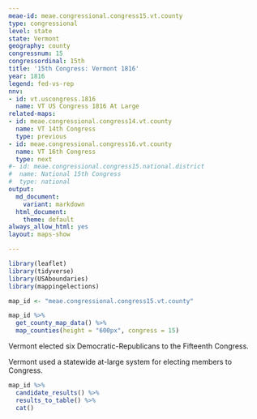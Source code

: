 ```yaml
---
meae-id: meae.congressional.congress15.vt.county
type: congressional
level: state
state: Vermont
geography: county
congressnum: 15
congressordinal: 15th
title: '15th Congress: Vermont 1816'
year: 1816
legend: fed-vs-rep
nnv:
- id: vt.uscongress.1816
  name: VT US Congress 1816 At Large
related-maps:
- id: meae.congressional.congress14.vt.county
  name: VT 14th Congress
  type: previous
- id: meae.congressional.congress16.vt.county
  name: VT 16th Congress
  type: next
#- id: meae.congressional.congress15.national.district
#  name: National 15th Congress
#  type: national
output:
  md_document:
    variant: markdown
  html_document:
    theme: default
always_allow_html: yes
layout: maps-show

---
```


```r
library(leaflet)
library(tidyverse)
library(USAboundaries)
library(mappingelections)

map_id <- "meae.congressional.congress15.vt.county"
```

<div class="map">

```r
map_id %>%
  get_county_map_data() %>%
  map_counties(height = "600px", congress = 15)
```

</div>

Vermont elected six Democratic-Republicans to the Fifteenth Congress.

Vermont used a statewide at-large system for electing members to Congress. 

<div class="results-table">

```r
map_id %>%
  candidate_results() %>%
  results_to_table() %>%
  cat()
```

</div>
